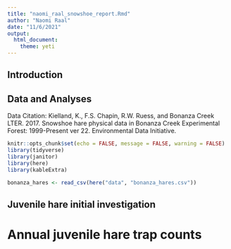 ```yaml
---
title: "naomi_raal_snowshoe_report.Rmd"
author: "Naomi Raal"
date: "11/6/2021"
output: 
  html_document: 
    theme: yeti
---
```

## Introduction 

## Data and Analyses 

Data Citation:
Kielland, K., F.S. Chapin, R.W. Ruess, and Bonanza Creek LTER. 2017. Snowshoe hare physical data in Bonanza Creek Experimental Forest: 1999-Present ver 22. Environmental Data Initiative. 

```r
knitr::opts_chunk$set(echo = FALSE, message = FALSE, warning = FALSE)
library(tidyverse)
library(janitor)
library(here)
library(kableExtra)
```

```r
bonanza_hares <- read_csv(here("data", "bonanza_hares.csv"))
```
## Juvenile hare initial investigation

# Annual juvenile hare trap counts

